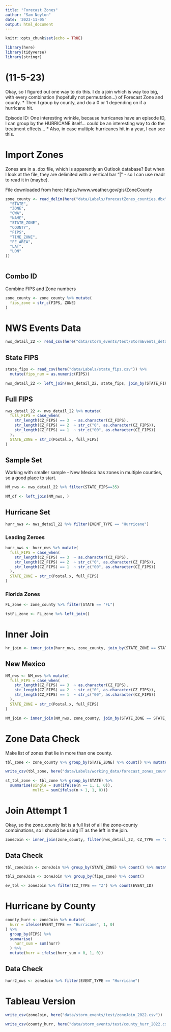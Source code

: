 ```yaml
---
title: "Forecast Zones"
author: "Sam Neylon"
date: '2023-11-05'
output: html_document
---
```


```r
knitr::opts_chunk$set(echo = TRUE)

library(here)
library(tidyverse)
library(stringr)

```

# (11-5-23)

Okay, so I figured out one way to do this. I do a join which is way too big, with every combination (hopefully not permutation...) of Forecast Zone and county.
  * Then I group by county, and do a 0 or 1 depending on if a hurricane hit.

Episode ID: One interesting wrinkle, because hurricanes have an episode ID, I can group by the HURRICANE itself... could be an interesting way to do the treatment effects...
  * Also, in case multiple hurricanes hit in a year, I can see this.


# Import Zones

Zones are in a .dbx file, which is apparently an Outlook database? But when I look at the file, they are delimited with a vertical bar "|" - so I can use readr to read it in (maybe).

File downloaded from here: https://www.weather.gov/gis/ZoneCounty

```r

zone_county <- read_delim(here("data/Labels/forecastZones_counties.dbx"), delim = "|", col_names = c(
  "STATE",
  "ZONE",
  "CWA",
  "NAME",
  "STATE_ZONE",
  "COUNTY",
  "FIPS",
  "TIME_ZONE",
  "FE_AREA",
  "LAT",
  "LON"
))



```

## Combo ID

Combine FIPS and Zone numbers

```r

zone_county <- zone_county %>% mutate(
  fips_zone = str_c(FIPS, ZONE)
)

```


# NWS Events Data

```r

nws_detail_22 <- read_csv(here("data/storm_events/test/StormEvents_details-ftp_v1.0_d2022_c20231017.csv"))

```

## State FIPS

```r

state_fips <- read_csv(here("data/Labels/state_fips.csv")) %>% 
  mutate(fips_num = as.numeric(FIPS))

```

```r

nws_detail_22 <- left_join(nws_detail_22, state_fips, join_by(STATE_FIPS == fips_num))

```

## Full FIPS

```r

nws_detail_22 <- nws_detail_22 %>% mutate(
  full_FIPS = case_when(
    str_length(CZ_FIPS) == 3  ~ as.character(CZ_FIPS),
    str_length(CZ_FIPS) == 2  ~ str_c("0", as.character(CZ_FIPS)),
    str_length(CZ_FIPS) == 1  ~ str_c("00", as.character(CZ_FIPS))
  ),
  STATE_ZONE = str_c(Postal.x, full_FIPS)
)

```


## Sample Set
Working with smaller sample - New Mexico has zones in multiple counties, so a good place to start.

```r

NM_nws <- nws_detail_22 %>% filter(STATE_FIPS==35)

```


```r

NM_df <- left_join(NM_nws, )

```

## Hurricane Set

```r

hurr_nws <- nws_detail_22 %>% filter(EVENT_TYPE == "Hurricane")

```

### Leading Zeroes

```r

hurr_nws <- hurr_nws %>% mutate(
  full_FIPS = case_when(
    str_length(CZ_FIPS) == 3  ~ as.character(CZ_FIPS),
    str_length(CZ_FIPS) == 2  ~ str_c("0", as.character(CZ_FIPS)),
    str_length(CZ_FIPS) == 1  ~ str_c("00", as.character(CZ_FIPS))
  ),
  STATE_ZONE = str_c(Postal.x, full_FIPS)
)

```

### Florida Zones

```r

FL_zone <- zone_county %>% filter(STATE == "FL")

tstFL_zone <- FL_zone %>% left_join()

```




# Inner Join

```r

hr_join <- inner_join(hurr_nws, zone_county, join_by(STATE_ZONE == STATE_ZONE))

```

## New Mexico

```r

NM_nws <- NM_nws %>% mutate(
  full_FIPS = case_when(
    str_length(CZ_FIPS) == 3  ~ as.character(CZ_FIPS),
    str_length(CZ_FIPS) == 2  ~ str_c("0", as.character(CZ_FIPS)),
    str_length(CZ_FIPS) == 1  ~ str_c("00", as.character(CZ_FIPS))
  ),
  STATE_ZONE = str_c(Postal.x, full_FIPS)
)

```

```r

NM_join <- inner_join(NM_nws, zone_county, join_by(STATE_ZONE == STATE_ZONE))

```

# Zone Data Check

Make list of zones that lie in more than one county.

```r

tbl_zone <- zone_county %>% group_by(STATE_ZONE) %>% count() %>% mutate(STATE = str_sub(STATE_ZONE, 1, 2))

```

```r

write_csv(tbl_zone, here("data/Labels/working_data/forecast_zones_count.csv"))

```

```r

st_tbl_zone <- tbl_zone %>% group_by(STATE) %>% 
  summarise(single = sum(ifelse(n == 1, 1, 0)),
            multi = sum(ifelse(n > 1, 1, 0)))

```


# Join Attempt 1

Okay, so the zone_county list is a full list of all the zone-county combinations, so I should be using IT as the left in the join.


```r

zoneJoin <- inner_join(zone_county, filter(nws_detail_22, CZ_TYPE == "Z"), join_by(STATE_ZONE == STATE_ZONE))

```

## Data Check

```r

tbl_zoneJoin <- zoneJoin %>% group_by(STATE_ZONE) %>% count() %>% mutate(STATE = str_sub(STATE_ZONE, 1, 2))

```

```r

tbl2_zoneJoin <- zoneJoin %>% group_by(fips_zone) %>% count()

```

```r

ev_tbl <- zoneJoin %>% filter(CZ_TYPE == "Z") %>% count(EVENT_ID)

```


# Hurricane by County

```r

county_hurr <- zoneJoin %>% mutate(
  hurr = ifelse(EVENT_TYPE == "Hurricane", 1, 0)
) %>% 
  group_by(FIPS) %>% 
  summarise(
    hurr_sum = sum(hurr)
  ) %>% 
  mutate(hurr = ifelse(hurr_sum > 0, 1, 0))

```


## Data Check

```r

hurr2_nws <- zoneJoin %>% filter(EVENT_TYPE == "Hurricane")

```



# Tableau Version

```r

write_csv(zoneJoin, here("data/storm_events/test/zoneJoin_2022.csv"))

```

```r

write_csv(county_hurr, here("data/storm_events/test/county_hurr_2022.csv"))

```
